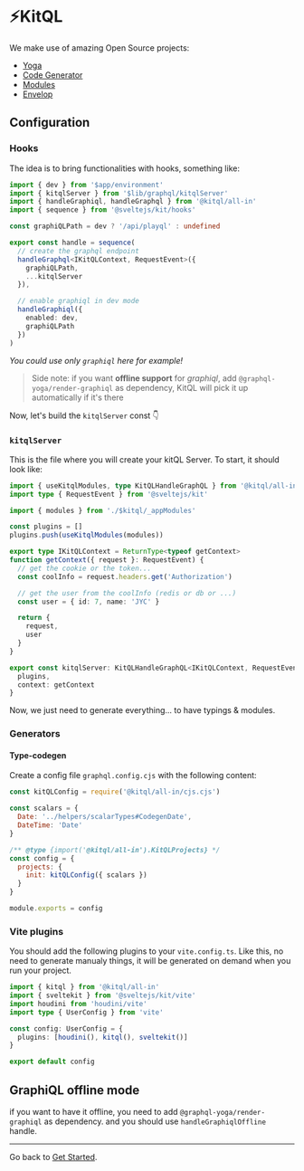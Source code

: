 
# ⚡KitQL

We make use of amazing Open Source projects:

- [Yoga](https://www.graphql-yoga.com/)
- [Code Generator](https://www.graphql-code-generator.com/)
- [Modules](https://www.graphql-modules.com/)
- [Envelop](https://www.envelop.dev/)

## Configuration

### Hooks

The idea is to bring functionalities with hooks, something like:

```ts filename="hooks.server.ts"
import { dev } from '$app/environment'
import { kitqlServer } from '$lib/graphql/kitqlServer'
import { handleGraphiql, handleGraphql } from '@kitql/all-in'
import { sequence } from '@sveltejs/kit/hooks'

const graphiQLPath = dev ? '/api/playql' : undefined

export const handle = sequence(
  // create the graphql endpoint
  handleGraphql<IKitQLContext, RequestEvent>({
    graphiQLPath,
    ...kitqlServer
  }),

  // enable graphiql in dev mode
  handleGraphiql({
    enabled: dev,
    graphiQLPath
  })
)
```

_You could use only `graphiql` here for example!_

> Side note: if you want **offline support** for _graphiql_, add `@graphql-yoga/render-graphiql` as dependency, KitQL will pick it up automatically if it's there

Now, let's build the `kitqlServer` const 👇

### `kitqlServer`

This is the file where you will create your kitQL Server. To start, it should look like:

```ts filename="src/lib/graphql/kitqlServer.ts"
import { useKitqlModules, type KitQLHandleGraphQL } from '@kitql/all-in'
import type { RequestEvent } from '@sveltejs/kit'

import { modules } from './$kitql/_appModules'

const plugins = []
plugins.push(useKitqlModules(modules))

export type IKitQLContext = ReturnType<typeof getContext>
function getContext({ request }: RequestEvent) {
  // get the cookie or the token...
  const coolInfo = request.headers.get('Authorization')

  // get the user from the coolInfo (redis or db or ...)
  const user = { id: 7, name: 'JYC' }

  return {
    request,
    user
  }
}

export const kitqlServer: KitQLHandleGraphQL<IKitQLContext, RequestEvent> = {
  plugins,
  context: getContext
}
```

Now, we just need to generate everything... to have typings & modules.

### Generators

#### Type-codegen

Create a config file `graphql.config.cjs` with the following content:

```js filename="graphql.config.cjs"
const kitQLConfig = require('@kitql/all-in/cjs.cjs')

const scalars = {
  Date: '../helpers/scalarTypes#CodegenDate',
  DateTime: 'Date'
}

/** @type {import('@kitql/all-in').KitQLProjects} */
const config = {
  projects: {
    init: kitQLConfig({ scalars })
  }
}

module.exports = config
```

### Vite plugins

You should add the following plugins to your `vite.config.ts`. Like this, no need to generate manualy things,
it will be generated on demand when you run your project.

```ts filename="vite.config.ts"
import { kitql } from '@kitql/all-in'
import { sveltekit } from '@sveltejs/kit/vite'
import houdini from 'houdini/vite'
import type { UserConfig } from 'vite'

const config: UserConfig = {
  plugins: [houdini(), kitql(), sveltekit()]
}

export default config
```

## GraphiQL offline mode

if you want to have it offline, you need to add `@graphql-yoga/render-graphiql` as dependency.
and you should use `handleGraphiqlOffline` handle.

<hr />

Go back to [Get Started](/docs/all-in).
